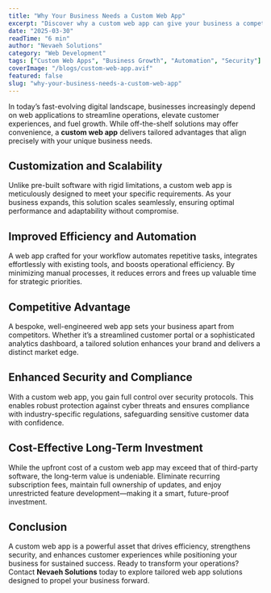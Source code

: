 ```yaml
---
title: "Why Your Business Needs a Custom Web App"
excerpt: "Discover why a custom web app can give your business a competitive edge."
date: "2025-03-30"
readTime: "6 min"
author: "Nevaeh Solutions"
category: "Web Development"
tags: ["Custom Web Apps", "Business Growth", "Automation", "Security"]
coverImage: "/blogs/custom-web-app.avif"
featured: false
slug: "why-your-business-needs-a-custom-web-app"
---
```


In today’s fast-evolving digital landscape, businesses increasingly depend on web applications to streamline operations, elevate customer experiences, and fuel growth. While off-the-shelf solutions may offer convenience, a <strong>custom web app</strong> delivers tailored advantages that align precisely with your unique business needs.

## Customization and Scalability

Unlike pre-built software with rigid limitations, a custom web app is meticulously designed to meet your specific requirements. As your business expands, this solution scales seamlessly, ensuring optimal performance and adaptability without compromise.

## Improved Efficiency and Automation

A web app crafted for your workflow automates repetitive tasks, integrates effortlessly with existing tools, and boosts operational efficiency. By minimizing manual processes, it reduces errors and frees up valuable time for strategic priorities.

## Competitive Advantage

A bespoke, well-engineered web app sets your business apart from competitors. Whether it’s a streamlined customer portal or a sophisticated analytics dashboard, a tailored solution enhances your brand and delivers a distinct market edge.

## Enhanced Security and Compliance

With a custom web app, you gain full control over security protocols. This enables robust protection against cyber threats and ensures compliance with industry-specific regulations, safeguarding sensitive customer data with confidence.

## Cost-Effective Long-Term Investment

While the upfront cost of a custom web app may exceed that of third-party software, the long-term value is undeniable. Eliminate recurring subscription fees, maintain full ownership of updates, and enjoy unrestricted feature development—making it a smart, future-proof investment.

## Conclusion

A custom web app is a powerful asset that drives efficiency, strengthens security, and enhances customer experiences while positioning your business for sustained success. Ready to transform your operations? Contact <strong>Nevaeh Solutions</strong> today to explore tailored web app solutions designed to propel your business forward.

